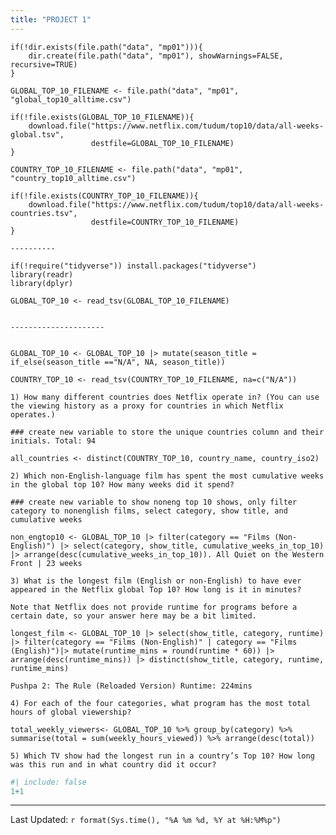 ```yaml
---
title: "PROJECT 1"
---
```


```
if(!dir.exists(file.path("data", "mp01"))){
    dir.create(file.path("data", "mp01"), showWarnings=FALSE, recursive=TRUE)
}

GLOBAL_TOP_10_FILENAME <- file.path("data", "mp01", "global_top10_alltime.csv")

if(!file.exists(GLOBAL_TOP_10_FILENAME)){
    download.file("https://www.netflix.com/tudum/top10/data/all-weeks-global.tsv", 
                  destfile=GLOBAL_TOP_10_FILENAME)
}

COUNTRY_TOP_10_FILENAME <- file.path("data", "mp01", "country_top10_alltime.csv")

if(!file.exists(COUNTRY_TOP_10_FILENAME)){
    download.file("https://www.netflix.com/tudum/top10/data/all-weeks-countries.tsv", 
                  destfile=COUNTRY_TOP_10_FILENAME)
}

----------

if(!require("tidyverse")) install.packages("tidyverse")
library(readr)
library(dplyr)

GLOBAL_TOP_10 <- read_tsv(GLOBAL_TOP_10_FILENAME)


---------------------


GLOBAL_TOP_10 <- GLOBAL_TOP_10 |> mutate(season_title = if_else(season_title =="N/A", NA, season_title))

COUNTRY_TOP_10 <- read_tsv(COUNTRY_TOP_10_FILENAME, na=c("N/A"))

1) How many different countries does Netflix operate in? (You can use the viewing history as a proxy for countries in which Netflix operates.)

### create new variable to store the unique countries column and their initials. Total: 94

all_countries <- distinct(COUNTRY_TOP_10, country_name, country_iso2)  

2) Which non-English-language film has spent the most cumulative weeks in the global top 10? How many weeks did it spend?

### create new variable to show noneng top 10 shows, only filter category to nonenglish films, select category, show title, and cumulative weeks

non_engtop10 <- GLOBAL_TOP_10 |> filter(category == "Films (Non-English)") |> select(category, show_title, cumulative_weeks_in_top_10) |> arrange(desc(cumulative_weeks_in_top_10)). All Quiet on the Western Front | 23 weeks

3) What is the longest film (English or non-English) to have ever appeared in the Netflix global Top 10? How long is it in minutes?

Note that Netflix does not provide runtime for programs before a certain date, so your answer here may be a bit limited.

longest_film <- GLOBAL_TOP_10 |> select(show_title, category, runtime) |> filter(category == "Films (Non-English)" | category == "Films (English)")|> mutate(runtime_mins = round(runtime * 60)) |> arrange(desc(runtime_mins)) |> distinct(show_title, category, runtime, runtime_mins) 

Pushpa 2: The Rule (Reloaded Version) Runtime: 224mins

4) For each of the four categories, what program has the most total hours of global viewership?

total_weekly_viewers<- GLOBAL_TOP_10 %>% group_by(category) %>% summarise(total = sum(weekly_hours_viewed)) %>% arrange(desc(total))

5) Which TV show had the longest run in a country’s Top 10? How long was this run and in what country did it occur?

```

```r
#| include: false
1+1
```
--------------
Last Updated: `r format(Sys.time(), "%A %m %d, %Y at %H:%M%p")`